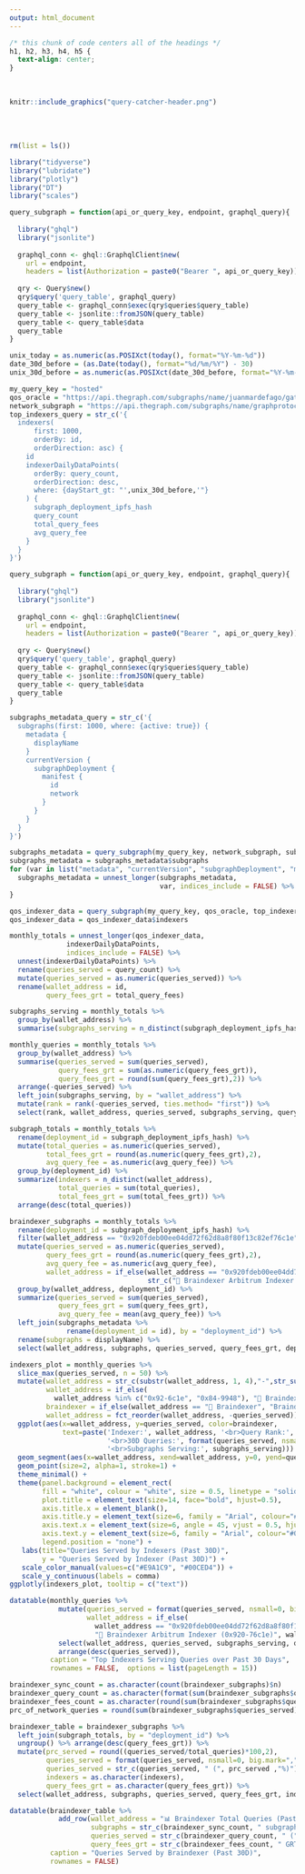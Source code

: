 ```yaml
---
output: html_document
---
```


```css
/* this chunk of code centers all of the headings */
h1, h2, h3, h4, h5 {
  text-align: center;
}
```

<br>

```r
knitr::include_graphics("query-catcher-header.png")
```
<br>
<br>

```r
rm(list = ls())

library("tidyverse")
library("lubridate")
library("plotly")
library("DT")
library("scales")

query_subgraph = function(api_or_query_key, endpoint, graphql_query){
  
  library("ghql")
  library("jsonlite")
  
  graphql_conn <- ghql::GraphqlClient$new(
    url = endpoint, 
    headers = list(Authorization = paste0("Bearer ", api_or_query_key)))
  
  qry <- Query$new()
  qry$query('query_table', graphql_query)
  query_table <- graphql_conn$exec(qry$queries$query_table)
  query_table <- jsonlite::fromJSON(query_table)
  query_table <- query_table$data
  query_table
}

unix_today = as.numeric(as.POSIXct(today(), format="%Y-%m-%d"))
date_30d_before = (as.Date(today(), format="%d/%m/%Y") - 30)
unix_30d_before = as.numeric(as.POSIXct(date_30d_before, format="%Y-%m-%d"))

my_query_key = "hosted"
qos_oracle = "https://api.thegraph.com/subgraphs/name/juanmardefago/gateway-qos-oracle"
network_subgraph = "https://api.thegraph.com/subgraphs/name/graphprotocol/graph-network-arbitrum"
top_indexers_query = str_c('{
  indexers(
      first: 1000, 
      orderBy: id, 
      orderDirection: asc) {
    id
    indexerDailyDataPoints(
      orderBy: query_count,
      orderDirection: desc,
      where: {dayStart_gt: "',unix_30d_before,'"}
    ) {
      subgraph_deployment_ipfs_hash
      query_count
      total_query_fees
      avg_query_fee
    }
  }
}')

query_subgraph = function(api_or_query_key, endpoint, graphql_query){
  
  library("ghql")
  library("jsonlite")
  
  graphql_conn <- ghql::GraphqlClient$new(
    url = endpoint, 
    headers = list(Authorization = paste0("Bearer ", api_or_query_key)))
  
  qry <- Query$new()
  qry$query('query_table', graphql_query)
  query_table <- graphql_conn$exec(qry$queries$query_table)
  query_table <- jsonlite::fromJSON(query_table)
  query_table <- query_table$data
  query_table
}

subgraphs_metadata_query = str_c('{
  subgraphs(first: 1000, where: {active: true}) {
    metadata {
      displayName
    }
    currentVersion {
      subgraphDeployment {
        manifest {
          id
          network
        }
      }
    }
  }
}')

subgraphs_metadata = query_subgraph(my_query_key, network_subgraph, subgraphs_metadata_query)
subgraphs_metadata = subgraphs_metadata$subgraphs 
for (var in list("metadata", "currentVersion", "subgraphDeployment", "manifest")){
  subgraphs_metadata = unnest_longer(subgraphs_metadata, 
                                     var, indices_include = FALSE) %>% unnest(var)
}

qos_indexer_data = query_subgraph(my_query_key, qos_oracle, top_indexers_query)
qos_indexer_data = qos_indexer_data$indexers

monthly_totals = unnest_longer(qos_indexer_data,
              indexerDailyDataPoints,
              indices_include = FALSE) %>% 
  unnest(indexerDailyDataPoints) %>% 
  rename(queries_served = query_count) %>% 
  mutate(queries_served = as.numeric(queries_served)) %>% 
  rename(wallet_address = id,
         query_fees_grt = total_query_fees) 

subgraphs_serving = monthly_totals %>% 
  group_by(wallet_address) %>% 
  summarise(subgraphs_serving = n_distinct(subgraph_deployment_ipfs_hash))

monthly_queries = monthly_totals %>% 
  group_by(wallet_address) %>% 
  summarise(queries_served = sum(queries_served),
            query_fees_grt = sum(as.numeric(query_fees_grt)),
            query_fees_grt = round(sum(query_fees_grt),2)) %>% 
  arrange(-queries_served) %>% 
  left_join(subgraphs_serving, by = "wallet_address") %>% 
  mutate(rank = rank(-queries_served, ties.method= "first")) %>%
  select(rank, wallet_address, queries_served, subgraphs_serving, query_fees_grt) 

subgraph_totals = monthly_totals %>% 
  rename(deployment_id = subgraph_deployment_ipfs_hash) %>% 
  mutate(total_queries = as.numeric(queries_served),
         total_fees_grt = round(as.numeric(query_fees_grt),2),
         avg_query_fee = as.numeric(avg_query_fee)) %>% 
  group_by(deployment_id) %>% 
  summarize(indexers = n_distinct(wallet_address),
            total_queries = sum(total_queries),
            total_fees_grt = sum(total_fees_grt)) %>% 
  arrange(desc(total_queries)) 

braindexer_subgraphs = monthly_totals %>% 
  rename(deployment_id = subgraph_deployment_ipfs_hash) %>% 
  filter(wallet_address == "0x920fdeb00ee04dd72f62d8a8f80f13c82ef76c1e") %>% 
  mutate(queries_served = as.numeric(queries_served),
         query_fees_grt = round(as.numeric(query_fees_grt),2),
         avg_query_fee = as.numeric(avg_query_fee),
         wallet_address = if_else(wallet_address == "0x920fdeb00ee04dd72f62d8a8f80f13c82ef76c1e", 
                                  str_c("🧠 Braindexer Arbitrum Indexer (0x920-76c1e)"), wallet_address)) %>% 
  group_by(wallet_address, deployment_id) %>% 
  summarize(queries_served = sum(queries_served),
            query_fees_grt = sum(query_fees_grt),
            avg_query_fee = mean(avg_query_fee)) %>% 
  left_join(subgraphs_metadata %>% 
              rename(deployment_id = id), by = "deployment_id") %>% 
  rename(subgraphs = displayName) %>% 
  select(wallet_address, subgraphs, queries_served, query_fees_grt, deployment_id) 

```

```r
indexers_plot = monthly_queries %>% 
  slice_max(queries_served, n = 50) %>% 
  mutate(wallet_address = str_c(substr(wallet_address, 1, 4),"-",str_sub(wallet_address,-4,-1)),
         wallet_address = if_else(
           wallet_address %in% c("0x92-6c1e", "0x84-9948"), "🧠 Braindexer", wallet_address),
         braindexer = if_else(wallet_address == "🧠 Braindexer", "Braindexer", "Other"),
         wallet_address = fct_reorder(wallet_address, -queries_served)) %>% 
  ggplot(aes(x=wallet_address, y=queries_served, color=braindexer, 
             text=paste('Indexer:', wallet_address, '<br>Query Rank:', rank, 
                        '<br>30D Queries:', format(queries_served, nsmall=0, big.mark=","),
                        '<br>Subgraphs Serving:', subgraphs_serving))) + 
  geom_segment(aes(x=wallet_address, xend=wallet_address, y=0, yend=queries_served)) +
  geom_point(size=2, alpha=1, stroke=1) +
  theme_minimal() +
  theme(panel.background = element_rect(
        fill = "white", colour = "white", size = 0.5, linetype = "solid"),
        plot.title = element_text(size=14, face="bold", hjust=0.5),
        axis.title.x = element_blank(),
        axis.title.y = element_text(size=6, family = "Arial", colour="#000000"),
        axis.text.x = element_text(size=6, angle = 45, vjust = 0.5, hjust=1),
        axis.text.y = element_text(size=6, family = "Arial", colour="#000000"),
        legend.position = "none") +
   labs(title="Queries Served by Indexers (Past 30D)", 
        y = "Queries Served by Indexer (Past 30D)") +
   scale_color_manual(values=c("#E9A1C9", "#00CED4")) +
   scale_y_continuous(labels = comma)
ggplotly(indexers_plot, tooltip = c("text")) 
```

```r
datatable(monthly_queries %>% 
            mutate(queries_served = format(queries_served, nsmall=0, big.mark=","),
                   wallet_address = if_else(
                     wallet_address == "0x920fdeb00ee04dd72f62d8a8f80f13c82ef76c1e",
                     "🧠 Braindexer Arbitrum Indexer (0x920-76c1e)", wallet_address)) %>% 
            select(wallet_address, queries_served, subgraphs_serving, query_fees_grt) %>% 
            arrange(desc(queries_served)), 
          caption = "Top Indexers Serving Queries over Past 30 Days", 
          rownames = FALSE,  options = list(pageLength = 15))
```

```r

braindexer_sync_count = as.character(count(braindexer_subgraphs)$n)
braindexer_query_count = as.character(format(sum(braindexer_subgraphs$queries_served), nsmall=0, big.mark=","))
braindexer_fees_count = as.character(round(sum(braindexer_subgraphs$query_fees_grt),2))
prc_of_network_queries = round(sum(braindexer_subgraphs$queries_served)/sum(subgraph_totals$total_queries)*100,2)

braindexer_table = braindexer_subgraphs %>% 
  left_join(subgraph_totals, by = "deployment_id") %>% 
  ungroup() %>% arrange(desc(query_fees_grt)) %>% 
  mutate(prc_served = round((queries_served/total_queries)*100,2),
         queries_served = format(queries_served, nsmall=0, big.mark=","),
         queries_served = str_c(queries_served, " (", prc_served ,"%)"),
         indexers = as.character(indexers),
         query_fees_grt = as.character(query_fees_grt)) %>% 
  select(wallet_address, subgraphs, queries_served, query_fees_grt, indexers, deployment_id) 

datatable(braindexer_table %>%
            add_row(wallet_address = "📊 Braindexer Total Queries (Past 30D)", 
                    subgraphs = str_c(braindexer_sync_count, " subgraphs"),
                    queries_served = str_c(braindexer_query_count, " (",prc_of_network_queries, "%)"),
                    query_fees_grt = str_c(braindexer_fees_count, " GRT")), 
          caption = "Queries Served by Braindexer (Past 30D)", 
          rownames = FALSE)
```













